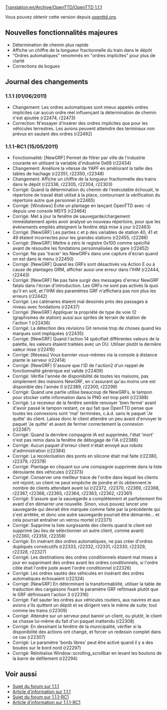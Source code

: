 [[Translation:en/Archive/OpenTTD/OpenTTD 1.1.1]]

{{fr/Archive/OpenTTD/Navigation}}
{{fr/Archive/OpenTTD/Livraison|prec=fr/Archive/OpenTTD/OpenTTD 1.1.0|suiv=fr/Archive/OpenTTD/OpenTTD 1.1.2|date=01/06/2011}}

Vous pouvez obtenir cette version depuis [http://www.openttd.org/download-stable/1.1.1 openttd.org].

==Nouvelles fonctionnalités majeures==

* Détermination de chemin plus rapide
* Affiche un chiffre de la longueur fractionnelle du train dans le dépôt
* "Ordres automatiques" renommés en "ordres implicites" pour plus de clarté
* Corrections de bogues

==Journal des changements==

===1.1.1 (01/06/2011)===

* Changement: Les ordres automatiques sont mieux appelés ordres implicites car aucun ordre réel influençant la détermination de chemin n'est ajoutée (r22474, r22473)
* Correction: N'essayer d'insérer des ordres implicites que pour les véhicules terrestres. Les avions peuvent atteindre des terminaux non prévus en sautant des ordres {{en/Flyspray|4624}} (r22492)

===1.1.1-RC1 (15/05/2011)===

* Fonctionnalité: [NewGRF] Permet de filtrer par ville de l'industrie courante en utilisant la variable d'industrie 0x68 {{en/Flyspray|4591}} (r22434)
* Changement: Améliore la vitesse de YAPF en améliorant la taille des tables de hachage (r22351, r22350, r22348)
* Changement: Affiche un chiffre de la longueur fractionnelle des trains dans le dépôt (r22336, r22305, r22304, r22303)
* Corrigé: Quand la détermination du chemin de l'exécutable échouait, le répertoire de travail était utilisé à la place, contournant la vérification du répertoire autre que personnel {{en/Flyspray|4613}} (r22465)
* Corrigé: [Windows] Évite un plantage en lançant OpenTTD avec -d depuis une console MSYS {{en/Flyspray|4587}} (r22464)
* Corrigé: Met à jour la fenêtre de sauvegarde/chargement immédiatement après avoir analysé un nouveau répertoire, pour que les événements empilés atteignent la fenêtre déjà mise à jour {{en/Flyspray|4615}} (r22463)
* Corrigé: [NewGRF] Les parties c et p des variables de station 40, 41 et 49 étaient incorrectes pour les grandes stations (r22455, r22286)
* Corrigé: [NewGRF] Mettre à zéro le registre 0x100 comme spécifié avant de résoudre les fondations personnalisées de gare (r22452)
* Corrigé: Ne pas 'tracer' les NewGRFs dans une capture d'écran quand on est dans le menu {{en/Flyspray|4610}} (r22450)
* Corrigé: [NewGRF] Quand les GRFs sont désactivés via Action E ou à cause de plantages GRM, afficher aussi une erreur dans l'IHM (r22444, r22443)
* Corrigé: [NewGRF] Ne pas faire surgir des messages d'erreur NewGRF fatals dans l'écran d'introduction. Les GRFs ne sont pas activés là quoi qu'il en soit, et l'IHM des paramètres GRF n'affichera pas non plus les erreurs (r22442)
* Corrigé: Les caténaires étaient mal dessinés près des passages à niveau avec fondations (r22437)
* Corrigé: [NewGRF] Appliquer la propriété de type de voie 12 (graphismes de station) aussi aux sprites de terrain de station de l'action 1 (r22436)
* Corrigé: La détection des révisions Git renvoie trop de choses quand les marques sont impliquées (r22435)
* Corrigé: [NewGRF] Quand l'action 14 spécifiait différentes valeurs de la palette, les valeurs étaient traitées avec un OU. Utiliser plutôt la dernière valeur mise (r22416)
* Corrigé: [Réseau] Vous bannier vous-mêmes via la console à distance plante le serveur {{en/Flyspray|4606}} (r22414)
* Corrigé: [NewGRF] S'assure que l'ID de l'action2 d'un rappel de fonctionnalité générique est valide (r22409)
* Corrigé: Vérifie l'année de disponibilité de toutes les maisons, pas simplement des maisons NewGRF, en s'assurant qu'au moins une est disponible dès l'année 0 {{en/Flyspray|4581}} (r22389, r22300, r22299)
* Corrigé: Quand une partie utilise beaucoup de NewGRFs, le tampon pour stocker cette information dans le PNG est trop petit (r22388)
* Corrigé: Le receveur de la fenêtre semble renvoyer 'bien fermé' avant d'avoir passé le tampon restant, ce qui fait que OpenTTD pense que toutes les connexions sont 'mal' terminées, c.à.d. sans le paquet 'Je quitte' du client. Laisse donc le client attendre un peu avant d'envoyer le paquet 'Je quitte' et avant de fermer correctement la connexion {{en/Flyspray|4601}} (r22387)
* Corrigé: Quand la dernière compagnie IA est supprimée, l'état 'mort' n'est pas remis dans la fenêtre de débogage de l'IA {{en/Flyspray|4602}} (r22386)
* Corrigé: Aucun paquet d'erreur client n'était envoyé aux robots d'administration {{en/Flyspray|4585}} (r22384)
* Corrigé: La recolorisation des ponts en silicone était mal faite (r22380, r22379, r22378)
* Corrigé: Plantage en cliquant sur une compagnie supprimée dans la liste déroulante des véhicules {{en/Flyspray|4592}} (r22373)
* Corrigé: Conserver une meilleur trace de l'ordre dans lequel les clients ont rejoint; un client ne peut empêche de joindre et ils obtiennent le nombre de clients attendant avant lui (r22372, r22370, r22369, r22368, r22367, r22366, r22365, r22364, r22363, r22362, r22361)
* Corrigé: S'assure que la sauvegarde a complètement et parfaitement fini avant d'en démarrer une nouvelle. Sinon, vous pouvez lancer une sauvegarde qui devrait être marquée comme faite par la précédente qui s'est arrêtée, et donc une autre sauvegarde pourrait être démarrée... et cela pourrait entraîner un verrou mortel {{en/Flyspray|4596}} (r22371)
* Corrigé: Supprime la liste surgissante des clients quand le client est supprimé (au lieu de sélectionner un autre client, comme avant) (r22360, r22359, r22358)
* Corrigé: En insérant des ordres automatiques, ne pas créer d'ordres dupliqués consécutifs (r22333, r22332, r22331, r22330, r22329, r22328, r22327)
* Corrigé: Les destinations des ordres conditionnels étaient mal mises à jour en supprimant des ordres avant les ordres conditionnels, si l'ordre cible était l'ordre juste avant l'ordre conditionnel (r22326)
* Corrigé: Les ordres sautés des véhicules en insérant des ordres automatiques échouaient (r22324)
* Corrigé: [NewGRF] En déterminant la transformabilité, utiliser la table de traduction des cargaisons fixant le paramètre GRF refitmask plutôt que le GRF définissant l'action 3 (r22316)
* Corrigé: Fait sauter les ordres aux véhicules routiers, aux navires et aux avions s'ils quittent un dépôt et se dirigent vers le même de suite; tout comme les trains (r22309)
* Corrigé: Attendre sur un serveur peut bannir un client, ou plutôt, le client se chasse lui-même du fait d'un paquet inattendu {{en/Flyspray|4574}} (r22308)
* Corrigé: En dessinant la fenêtre de la municipalité, vérifier si la disponibilité des actions ont changé, et forcer un redessin complet dans ce cas (r22307)
* Corrigé: Le paramètre 'bords libres' peut être activé quand il y a des bouées sur le bord nord {{en/Flyspray|4580}} (r22297)
* Corrigé: Réinitialise Window::scrolling_scrollbar en levant les boutons de la barre de défilement {{en/Flyspray|4571}} (r22294)

==Voir aussi==

*[http://www.tt-forums.net/viewtopic.php?f=29&t=54903 Sujet du forum sur 1.1.1]
*[http://www.openttd.org/en/news/149 Article d'information sur 1.1.1]
*[http://www.tt-forums.net/viewtopic.php?f=29&t=54534 Sujet du forum sur 1.1.1-RC1]
*[http://www.openttd.org/en/news/148 Article d'information sur 1.1.1-RC1]